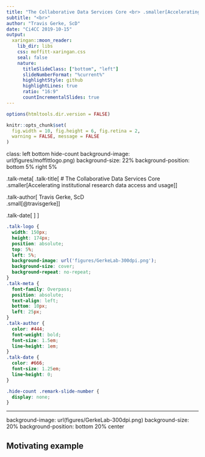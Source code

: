 ```yaml
---
title: "The Collaborative Data Services Core <br> .smaller[Accelerating institutional research data access and usage]"
subtitle: "<br>"
author: "Travis Gerke, ScD"
date: "Ci4CC 2019-10-15"
output:
  xaringan::moon_reader:
    lib_dir: libs
    css: moffitt-xaringan.css
    seal: false
    nature:
      titleSlideClass: ["bottom", "left"]
      slideNumberFormat: "%current%"
      highlightStyle: github
      highlightLines: true
      ratio: "16:9"
      countIncrementalSlides: true
---
```


```r
options(htmltools.dir.version = FALSE)

knitr::opts_chunk$set(
  fig.width = 10, fig.height = 6, fig.retina = 2,
  warning = FALSE, message = FALSE
)
```

class: left bottom hide-count
background-image: url(figures/moffittlogo.png)
background-size: 22%
background-position: bottom 5% right 5%

<div class="talk-logo"></div>

.talk-meta[
.talk-title[
# The Collaborative Data Services Core <br> .smaller[Accelerating institutional research data access and usage]
]

.talk-author[
Travis Gerke, ScD<br>
.small[@travisgerke]
]

.talk-date[
<!--September 27, 2019-->
]
]

```css
.talk-logo {
  width: 150px;
  height: 174px;
  position: absolute;
  top: 5%;
  left: 5%;
  background-image: url('figures/GerkeLab-300dpi.png');
  background-size: cover;
  background-repeat: no-repeat;
}
.talk-meta {
  font-family: Overpass;
  position: absolute;
  text-align: left;
  bottom: 10px;
  left: 25px;
}
.talk-author {
  color: #444;
  font-weight: bold;
  font-size: 1.5em;
  line-height: 1em;
}
.talk-date {
  color: #666;
  font-size: 1.25em;
  line-height: 0;
}

.hide-count .remark-slide-number {
  display: none;
}

```

---

background-image: url(figures/GerkeLab-300dpi.png)
background-size: 20%
background-position: bottom 20% center

## Motivating example
